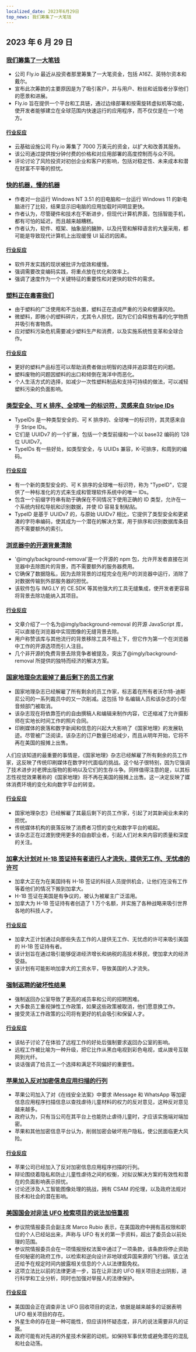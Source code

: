 ```yaml
---
localized_date: 2023年6月29日
top_news: 我们筹集了一大笔钱
---
```




<CallToAction />

<Steps>

## 2023 年 6 月 29 日

### [我们筹集了一大笔钱](https://fly.io/blog/we-raised-a-bunch-of-money/)

- 公司 Fly.io 最近从投资者那里筹集了一大笔资金，包括 A16Z、英特尔资本和戴尔。
- 宣布此次筹款的主要原因是为了吸引客户，并与用户、粉丝和诋毁者分享他们的愿景和进展。
- Fly.io 旨在提供一个平台和工具链，通过边缘部署和按需旋转虚拟机等功能，使开发者能够建立在全球范围内快速运行的应用程序，而不仅仅是在一个地方。

#### [行业反应](http://news.ycombinator.com/item?id=36506865)

- 云基础设施公司 Fly.io 筹集了 7000 万美元的资金，以扩大和改善其服务。
- 该公司通过提供按分钟付费的价格和对应用部署的高度控制而与众不同。
- 评论讨论了风险投资对初创企业和客户的影响，包括对稳定性、未来成本和潜在财富不平等的担忧。

### [快的机器，慢的机器](https://jmmv.dev/2023/06/fast-machines-slow-machines.html)

- 作者对一台运行 Windows NT 3.51 的旧电脑和一台运行 Windows 11 的新电脑进行了比较，结果显示旧电脑的应用加载时间明显更快。
- 作者认为，尽管硬件和技术在不断进步，但现代计算机界面，包括智能手机，都有可怕的延迟，而且越来越糟糕。
- 作者认为，软件、框架、抽象层的臃肿，以及托管和解释语言的大量采用，都可能是导致现代计算机上出现缓慢 UI 延迟的因素。

#### [行业反应](http://news.ycombinator.com/item?id=36503983)

- 软件开发实践的现状被批评为低效和缓慢。
- 强调需要改变编码实践，将重点放在优化和效率上。
- 强调了速度作为一个关键特征的重要性和对更快的软件的需求。

### [塑料正在毒害我们](https://www.newyorker.com/magazine/2023/07/03/book-reviews-plastic-waste)

- 由于塑料的广泛使用和不当处置，塑料正在造成严重的污染和健康风险。
- 微塑料，即微小的塑料碎片，尤其令人担忧，因为它们会释放有毒的化学物质并吸引有害物质。
- 应对塑料污染危机需要减少塑料生产和消费，以及实施系统性变革和全球合作。

#### [行业反应](http://news.ycombinator.com/item?id=36502366)

- 更好的塑料产品标签可以帮助消费者做出明智的选择并追踪潜在的问题。
- 塑料废物的问题因塑料的出口和倾倒在海洋中而恶化。
- 个人生活方式的选择，如减少一次性塑料制品和支持可持续的做法，可以减轻塑料污染的负面影响。

### [类型安全、可 K 排序、全球唯一的标识符，灵感来自 Stripe IDs](https://github.com/jetpack-io/typeid)

- TypeIDs 是一种类型安全的、可 K 排序的、全球唯一的标识符，其灵感来自于 Stripe IDs。
- 它们是 UUIDv7 的一个扩展，包括一个类型前缀和一个以 base32 编码的 128 位 UUIDv7。
- TypeIDs 有一些好处，如类型安全，与 UUIDs 兼容，K-可排序，和周到的编码。

#### [行业反应](http://news.ycombinator.com/item?id=36508811)

- 有一个新的类型安全的、可 K 排序的全球唯一标识符，称为 "TypeID"，它提供了一种标准化的方式来生成和管理软件系统中的唯一 IDs。
- 包含一个前缀字符串有助于确保在不同情况下使用正确的 ID 类型，允许在一个系统内轻松导航和识别数据，并使 ID 容易复制粘贴。
- TypeID 是基于 UUIDv7 的，与原始 UUIDv7 相比，它提供了类型安全和更紧凑的字符串编码，使其成为一个潜在的解决方案，用于排序和识别数据库条目而不需要额外的索引。

### [浏览器中的开源背景清除](https://github.com/imgly/background-removal-js)

- '@imgly/background-removal'是一个开源的 npm 包，允许开发者直接在浏览器中去除图片的背景，而不需要额外的服务器费用。
- 它确保了数据隐私，因为去除背景的过程完全在用户的浏览器中运行，消除了对数据传输到外部服务器的担忧。
- 该软件包与 IMG.LY 的 CE.SDK 等其他强大的工具无缝集成，使开发者更容易将背景去除功能纳入其项目。

#### [行业反应](http://news.ycombinator.com/item?id=36505859)

- 文章介绍了一个名为@imgly/background-removal 的开源 JavaScript 库，可以直接在浏览器中实现图像的无缝背景去除。
- 用户称赞该库与其他流行的背景移除工具不相上下，但它作为第一个在浏览器中工作的开源选项而引人注目。
- 几个非开源的免费背景去除竞争者被提及，突出了@imgly/background-removal 所提供的独特而经济的解决方案。

### [国家地理杂志裁掉了最后剩下的员工作家](https://www.washingtonpost.com/media/2023/06/28/national-geographic-staff-writers-laid-off/)

- 国家地理杂志已经解雇了所有剩余的员工作家，标志着在所有者沃尔特-迪斯尼公司的一系列裁员中的又一次削减。这包括 19 名编辑人员和该杂志的小型音频部门被取消。
- 该杂志现在将依靠签约的自由撰稿人和编辑来制作内容，它还缩减了允许摄影师在实地长时间工作的照片合同。
- 印刷媒体的衰落和数字新闻和信息的兴起大大影响了《国家地理》的发展轨迹。尽管被广泛阅读，该杂志的订户数量已经减少，而且从明年开始，它将不再在美国的报摊上出售。

人们应该知道的最重要的事情是，《国家地理》杂志已经解雇了所有剩余的员工作家，这反映了传统印刷媒体在数字时代面临的挑战。这个帖子很特别，因为它强调了技术进步对老牌出版物的影响以及它们的生存斗争。同样值得注意的是，以其标志性视觉效果著称的《国家地理》将不再在美国的报摊上出售。这一决定反映了媒体消费环境的变化和向数字平台的转变。

#### [行业反应](http://news.ycombinator.com/item?id=36513881)

- 国家地理杂志》已经解雇了其最后剩下的员工作家，引起了对其新闻业未来的担忧。
- 传统媒体机构的衰落反映了消费者习惯的变化和数字平台的崛起。
- 该杂志正在过渡到使用更多的自由职业者，引起人们对未来内容的质量和深度的关注。

### [加拿大计划对 H-1B 签证持有者进行人才流失，提供无工作、无忧虑的许可](https://www.theregister.com/2023/06/28/canada_tech_talent_h1b_plan/)

- 加拿大正在为在美国持有 H-1B 签证的科技人员提供机会，让他们在没有工作等着他们的情况下搬到加拿大。
- H-1B 签证在美国是有争议的，被认为被雇主广泛滥用。
- 加拿大为 H-1B 签证持有者创造了 1 万个名额，并实施了各种战略来吸引世界各地的科技人才。

#### [行业反应](http://news.ycombinator.com/item?id=36505152)

- 加拿大正计划通过向那些失去工作的人提供无工作、无忧虑的许可来吸引美国的 H-1B 签证持有者。
- 该计划旨在通过吸引能够促进经济增长和纳税的高技术移民，使加拿大的经济受益。
- 该计划有可能影响加拿大的工资水平，导致美国的人才流失。

### [强制返聘的破坏性结果](https://www.entrepreneur.com/growing-a-business/the-damaging-results-of-the-mandated-return-to-office-is/454043)

- 强制返回办公室导致了更高的减员率和公司的招聘困难。
- 大多数员工重视弹性工作政策，如果这些政策被取消，他们愿意换工作。
- 接受灵活工作政策的公司将有更好的机会吸引和保留人才。

#### [行业反应](http://news.ycombinator.com/item?id=36500448)

- 该帖子讨论了在体验了远程工作的好处后强制要求返回办公室的影响。
- 远程工作被比喻为一种升级，把它比作从黑白电视到彩色电视，或从拨号互联网到光纤。
- 谈话强调了给员工一个选择和满足不同偏好的重要性。

### [苹果加入反对加密信息应用扫描的行列](https://www.bbc.com/news/technology-66028773)

- 苹果公司加入了对《在线安全法案》中要求 iMessage 和 WhatsApp 等加密信息应用程序扫描信息以查找虐待儿童材料的权力的反对意见，这种反对意见越来越多。
- 政府认为，只有当公司在其平台上也能防止虐待儿童时，才应该实施端对端加密。
- 苹果和其他加密信息平台认为，削弱加密会破坏用户隐私，使公民面临更大风险。

#### [行业反应](http://news.ycombinator.com/item?id=36500935)

- 苹果公司已经加入了反对加密信息应用程序扫描的行列。
- 辩论围绕着隐私和防止儿童性虐待之间的权衡，对拟议解决方案的有效性和潜在的负面影响表示担忧。
- 讨论还涉及人工智能图像处理的挑战，拥有 CSAM 的伦理，以及政府法规对技术和社会的潜在影响。

### [美国国会对非法 UFO 检索项目的说法加倍重视](https://thehill.com/opinion/technology/4067865-congress-doubles-down-on-explosive-claims-of-illegal-ufo-retrieval-programs/)

- 参议院情报委员会副主席 Marco Rubio 表示，在美国政府中拥有高权限和职位的个人已经站出来，声称与 UFO 有关的第一手资料，超出了委员会以前处理的范围。
- 参议院情报委员会在一项情报授权法案中通过了一项条款，该条款将停止资助任何秘密的政府工作，以检索和逆向设计非地球或异国来源的飞行器。该立法还给予在规定时间内披露相关信息的个人以法律豁免权。
- 这项立法比以前的法律更进一步，旨在让非法的 UFO 相关项目走出阴影，进行科学和工业分析，同时也加强对举报人的法律保护。

#### [行业反应](http://news.ycombinator.com/item?id=36505876)

- 美国国会正在调查非法 UFO 回收项目的说法，依据是越来越多的证据表明 UFO 相关项目的存在。
- 外星生命的存在是一种可能性，但应该持怀疑态度，非凡的说法需要非凡的证据。
- 政府可能有对先进的外星技术保密的动机，如保持军事优势或避免潜在的混乱和社会动荡。

</Steps>
